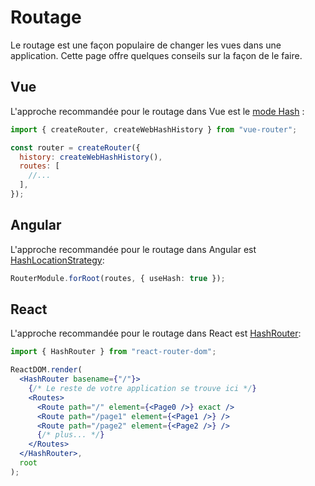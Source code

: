 # Routage

Le routage est une façon populaire de changer les vues dans une application. Cette page offre quelques conseils sur la façon de le faire.

## Vue

L'approche recommandée pour le routage dans Vue est le [mode Hash](https://next.router.vuejs.org/guide/essentials/history-mode.html#hash-mode) :

```js
import { createRouter, createWebHashHistory } from "vue-router";

const router = createRouter({
  history: createWebHashHistory(),
  routes: [
    //...
  ],
});
```

## Angular

L'approche recommandée pour le routage dans Angular est [HashLocationStrategy](https://codecraft.tv/courses/angular/routing/routing-strategies#_hashlocationstrategy):

```ts
RouterModule.forRoot(routes, { useHash: true });
```

## React

L'approche recommandée pour le routage dans React est [HashRouter](https://reactrouter.com/en/main/router-components/hash-router):

```jsx
import { HashRouter } from "react-router-dom";

ReactDOM.render(
  <HashRouter basename={"/"}>
    {/* Le reste de votre application se trouve ici */}
    <Routes>
      <Route path="/" element={<Page0 />} exact />
      <Route path="/page1" element={<Page1 />} />
      <Route path="/page2" element={<Page2 />} />
      {/* plus... */}
    </Routes>
  </HashRouter>,
  root
);
```